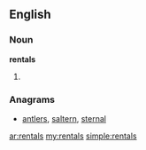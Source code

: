 ==English==

===Noun===
'''rentals'''

# {{plural of|[[rental]]}}

===Anagrams===
* [[antlers#English|antlers]], [[saltern#English|saltern]], [[sternal#English|sternal]]

[[ar:rentals]]
[[my:rentals]]
[[simple:rentals]]